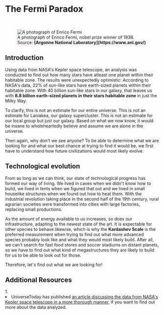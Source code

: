 
# The Fermi Paradox

<ReadingTime />

<br/>
<figure>
<Image src={require(".//../../../resources/images/fermi.png")} alt="A photograph of Enrico Fermi" />
<figcaption style={{ color: "rgb(156, 156, 156)", fontSize: "14px", marginTop: "2px" }}>A photograph of Enrico Fermi, nobel prize winner of 1938. Source: <strong>[Argonne National Laboratory](https://www.anl.gov/)</strong></figcaption>
</figure>

## Introduction
Using data from NASA's Kepler space telescope, an analysis was conducted to find out how many stars have atleast one planet within their habitable zone. The results were unexpectedly optimistic: According to NASA's data, 22% of sun-like stars have earth-sized planets within their habitable zone. With 40 billion sun-like stars in our galaxy, that leaves us with <strong>8.8 billion earth-sized planets in their stars habitable zone</strong> in just the Milky Way. 

To clarify, this is not an estimate for our entire universe. This is not an estimate for Laniakea, our galaxy supercluster. This is not an estimate for our local group but just our galaxy. Based on what we now know, it would be insane to wholeheartedly believe and assume we are alone in the universe.

Then again, why don't we see anyone? To be able to determine what we are looking for and what our best chance at trying to find it would be, we first have to understand how future civilizations would most likely evolve.

## Technological evolution
From as long as we can think, our state of technological progress has formed our way of living. We lived in caves when we didn't know how to build, we lived in tents when we figured that out and we lived in small houselike structures when we found out how to heat them. With the industrial revolution taking place in the second half of the 19th century, rural agrarian societies were transformed into cities with large factories, replacing small productions.

As the amount of energy available to us increases, so does our infrastructure, adapting to the newest state of the art. It is expectable for other species to behave likewise, which is why the <strong>Kardashev Scale</strong> is the preferred measurement when trying to find out what more advanced species probably look like and what they would most likely build. After all, we can't search for fast food stores and soccer stadiums on distant planets, so we have to find out what kind of megastructures they are likely to build for us to be able to look out for those.

Therefore, let's find out what we are looking for!


<SaveArticleSection article="alien-life-fermi"/>

## Additional Resources
<AdditionalResources>
  <div>
    <span>1. </span><li>UniverseToday has published <a href="https://www.universetoday.com/106121/22-of-sun-like-stars-have-earth-sized-planets-in-the-habitable-zone/" target="_blank">an article discussing the data from NASA's Kepler space telescope in a more thorough manner</a>, if you want to find out more about the data analyzed.</li>
  </div>
</AdditionalResources>


<Analytics />